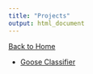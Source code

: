 ```yaml
---
title: "Projects"
output: html_document
---
```


[Back to Home](../../index.html)

- [Goose Classifier](https://Philbertcychan.github.io/project-wayne/research/projects_files/goose_classifier.html)
